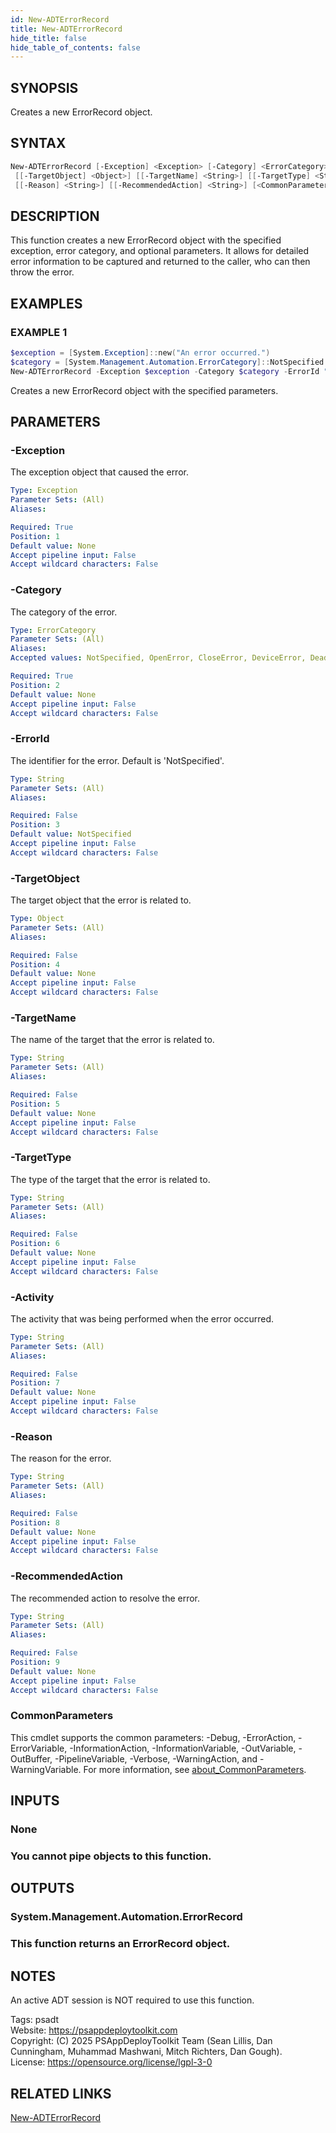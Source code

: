 ```yaml
---
id: New-ADTErrorRecord
title: New-ADTErrorRecord
hide_title: false
hide_table_of_contents: false
---
```


## SYNOPSIS

Creates a new ErrorRecord object.

## SYNTAX

```powershell
New-ADTErrorRecord [-Exception] <Exception> [-Category] <ErrorCategory> [[-ErrorId] <String>]
 [[-TargetObject] <Object>] [[-TargetName] <String>] [[-TargetType] <String>] [[-Activity] <String>]
 [[-Reason] <String>] [[-RecommendedAction] <String>] [<CommonParameters>]
```

## DESCRIPTION

This function creates a new ErrorRecord object with the specified exception, error category, and optional parameters.
It allows for detailed error information to be captured and returned to the caller, who can then throw the error.

## EXAMPLES

### EXAMPLE 1

```powershell
$exception = [System.Exception]::new("An error occurred.")
$category = [System.Management.Automation.ErrorCategory]::NotSpecified
New-ADTErrorRecord -Exception $exception -Category $category -ErrorId "CustomErrorId" -TargetObject $null -TargetName "TargetName" -TargetType "TargetType" -Activity "Activity" -Reason "Reason" -RecommendedAction "RecommendedAction"
```


Creates a new ErrorRecord object with the specified parameters.

## PARAMETERS

### -Exception

The exception object that caused the error.

```yaml
Type: Exception
Parameter Sets: (All)
Aliases:

Required: True
Position: 1
Default value: None
Accept pipeline input: False
Accept wildcard characters: False
```

### -Category

The category of the error.

```yaml
Type: ErrorCategory
Parameter Sets: (All)
Aliases:
Accepted values: NotSpecified, OpenError, CloseError, DeviceError, DeadlockDetected, InvalidArgument, InvalidData, InvalidOperation, InvalidResult, InvalidType, MetadataError, NotImplemented, NotInstalled, ObjectNotFound, OperationStopped, OperationTimeout, SyntaxError, ParserError, PermissionDenied, ResourceBusy, ResourceExists, ResourceUnavailable, ReadError, WriteError, FromStdErr, SecurityError, ProtocolError, ConnectionError, AuthenticationError, LimitsExceeded, QuotaExceeded, NotEnabled

Required: True
Position: 2
Default value: None
Accept pipeline input: False
Accept wildcard characters: False
```

### -ErrorId

The identifier for the error.
Default is 'NotSpecified'.

```yaml
Type: String
Parameter Sets: (All)
Aliases:

Required: False
Position: 3
Default value: NotSpecified
Accept pipeline input: False
Accept wildcard characters: False
```

### -TargetObject

The target object that the error is related to.

```yaml
Type: Object
Parameter Sets: (All)
Aliases:

Required: False
Position: 4
Default value: None
Accept pipeline input: False
Accept wildcard characters: False
```

### -TargetName

The name of the target that the error is related to.

```yaml
Type: String
Parameter Sets: (All)
Aliases:

Required: False
Position: 5
Default value: None
Accept pipeline input: False
Accept wildcard characters: False
```

### -TargetType

The type of the target that the error is related to.

```yaml
Type: String
Parameter Sets: (All)
Aliases:

Required: False
Position: 6
Default value: None
Accept pipeline input: False
Accept wildcard characters: False
```

### -Activity

The activity that was being performed when the error occurred.

```yaml
Type: String
Parameter Sets: (All)
Aliases:

Required: False
Position: 7
Default value: None
Accept pipeline input: False
Accept wildcard characters: False
```

### -Reason

The reason for the error.

```yaml
Type: String
Parameter Sets: (All)
Aliases:

Required: False
Position: 8
Default value: None
Accept pipeline input: False
Accept wildcard characters: False
```

### -RecommendedAction

The recommended action to resolve the error.

```yaml
Type: String
Parameter Sets: (All)
Aliases:

Required: False
Position: 9
Default value: None
Accept pipeline input: False
Accept wildcard characters: False
```

### CommonParameters

This cmdlet supports the common parameters: -Debug, -ErrorAction, -ErrorVariable, -InformationAction, -InformationVariable, -OutVariable, -OutBuffer, -PipelineVariable, -Verbose, -WarningAction, and -WarningVariable. For more information, see [about_CommonParameters](http://go.microsoft.com/fwlink/?LinkID=113216).

## INPUTS

### None

### You cannot pipe objects to this function.
## OUTPUTS

### System.Management.Automation.ErrorRecord

### This function returns an ErrorRecord object.
## NOTES
An active ADT session is NOT required to use this function.

Tags: psadt<br />
Website: https://psappdeploytoolkit.com<br />
Copyright: (C) 2025 PSAppDeployToolkit Team (Sean Lillis, Dan Cunningham, Muhammad Mashwani, Mitch Richters, Dan Gough).<br />
License: https://opensource.org/license/lgpl-3-0

## RELATED LINKS

[New-ADTErrorRecord](./New-ADTErrorRecord.mdx)
